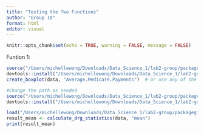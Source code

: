 ```yaml
---
title: "Testing the Two Functions"
author: "Group 10"
format: html
editor: visual
---
```


```r
knitr::opts_chunk$set(echo = TRUE, warning = FALSE, message = FALSE)
```

Funtion 1: 
```r
source("/Users/michellewong/Downloads/Data_Science_1/lab2-group/packageg10/R/function1g10.R")
devtools::install("/Users/michellewong/Downloads/Data_Science_1/lab2-group/packageg10")
create_boxplot(data, "Average.Medicare.Payments")  # or use any of the valid types
```


```r
#change the path as needed 
source("/Users/michellewong/Downloads/Data_Science_1/lab2-group/packageg10/R/function2g10.R")
devtools::install("/Users/michellewong/Downloads/Data_Science_1/lab2-group/packageg10")
```

```r
load("/Users/michellewong/Downloads/Data_Science_1/lab2-group/packageg10/data/DRG_data.RData")
result_mean <- calculate_drg_statistics(data, "mean")
print(result_mean)
```

